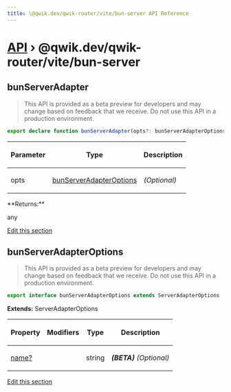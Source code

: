 ```yaml
---
title: \@qwik.dev/qwik-router/vite/bun-server API Reference
---
```


# [API](/api) &rsaquo; @qwik.dev/qwik-router/vite/bun-server

## bunServerAdapter

> This API is provided as a beta preview for developers and may change based on feedback that we receive. Do not use this API in a production environment.

```typescript
export declare function bunServerAdapter(opts?: bunServerAdapterOptions): any;
```

<table><thead><tr><th>

Parameter

</th><th>

Type

</th><th>

Description

</th></tr></thead>
<tbody><tr><td>

opts

</td><td>

[bunServerAdapterOptions](#bunserveradapteroptions)

</td><td>

_(Optional)_

</td></tr>
</tbody></table>
**Returns:**

any

[Edit this section](https://github.com/QwikDev/qwik/tree/main/packages/qwik-router/src/adapters/bun-server/vite/index.ts)

## bunServerAdapterOptions

> This API is provided as a beta preview for developers and may change based on feedback that we receive. Do not use this API in a production environment.

```typescript
export interface bunServerAdapterOptions extends ServerAdapterOptions
```

**Extends:** ServerAdapterOptions

<table><thead><tr><th>

Property

</th><th>

Modifiers

</th><th>

Type

</th><th>

Description

</th></tr></thead>
<tbody><tr><td>

[name?](./router.bunserveradapteroptions.name.md)

</td><td>

</td><td>

string

</td><td>

**_(BETA)_** _(Optional)_

</td></tr>
</tbody></table>

[Edit this section](https://github.com/QwikDev/qwik/tree/main/packages/qwik-router/src/adapters/bun-server/vite/index.ts)
